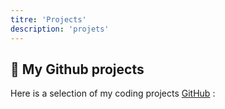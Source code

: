 ```yaml
---
titre: 'Projects'
description: 'projets'
---
```




## 🔧 My Github projects

Here is a selection of my coding projects [GitHub](https://github.com/bilelsgh) :

<GitHubProjects />

